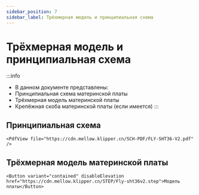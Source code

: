 ```yaml
---
sidebar_position: 7
sidebar_label: Трёхмерная модель и принципиальная схема
---
```




# Трёхмерная модель и принципиальная схема


:::info
* В данном документе представлены:
* Принципиальная схема материнской платы
* Трёхмерная модель материнской платы
* Крепёжная скоба материнской платы (если имеется)
:::

## Принципиальная схема

    <PdfView file="https://cdn.mellow.klipper.cn/SCH-PDF/FLY-SHT36-V2.pdf" />


## Трёхмерная модель материнской платы

    <Button variant="contained" disableElevation href="https://cdn.mellow.klipper.cn/STEP/Fly-sht36v2.step">Модель платы</Button>

